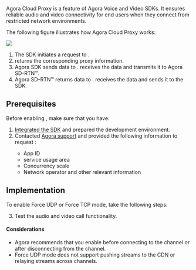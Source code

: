 
<PlatformWrapper notAllowed="python, go">

Agora Cloud Proxy is a feature of Agora Voice and Video SDKs. It ensures reliable audio and video connectivity for end users when they connect from restricted network environments.

The following figure illustrates how Agora Cloud Proxy works:

![](https://agora-doc.s3.us-east-1.amazonaws.com/images/video-sdk/cloud-proxy-tech.svg)

1. The SDK initiates a request to <Vg k="CP" />.
1. <Vg k="CP" /> returns the corresponding proxy information.
1. Agora SDK sends data to <Vg k="CP" />. <Vg k="CP" /> receives the data and transmits it to Agora SD-RTN™.
1. Agora SD-RTN™ returns data to <Vg k="CP" />. <Vg k="CP" /> receives the data and sends it to the SDK.

## Prerequisites

Before enabling <Vg k="CP" />, make sure that you have:

1. [Integrated the SDK](../get-started/integrate-sdk) and prepared the development environment.
1. Contacted [Agora support](mailto:support@agora.io) and provided the following information to request <Vg k="CP" />:
    - App ID
    - <Vg k="CP" /> service usage area
    - Concurrency scale
    - Network operator and other relevant information

<a name="implementation"></a>
## Implementation

To enable Force UDP or Force TCP <Vg k="CP" /> mode, take the following steps:

<ProjectImplement/>

3. Test the audio and video call functionality.

#### Considerations

- Agora recommends that you enable <Vg k="CP" /> before connecting to the channel or after disconnecting from the channel.
- Force UDP <Vg k="CP" /> mode does not support pushing streams to the CDN or relaying streams across channels.

</PlatformWrapper>
<PlatformWrapper platform="python, go">
<NotAvailable />
</PlatformWrapper>